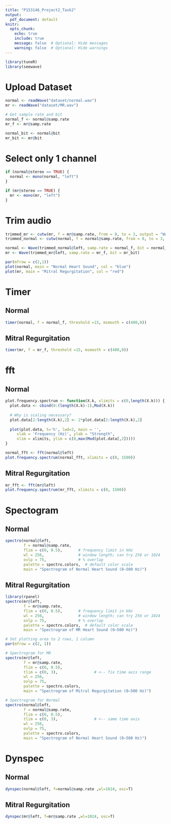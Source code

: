 ```yaml
---
title: "P153146_Project2_Task2"
output:
  pdf_document: default
knitr:
  opts_chunk: 
    echo: true
    include: true
    message: false  # Optional: Hide messages
    warning: false  # Optional: Hide warnings
---
```


```r
library(tuneR)
library(seewave)
```


# Upload Dataset
```r
normal <- readWave("dataset/normal.wav")
mr <- readWave("dataset/MR.wav")

# Get sample rate and bit
normal_f <- normal@samp.rate
mr_f <- mr@samp.rate

normal_bit <- normal@bit
mr_bit <- mr@bit
```

# Select only 1 channel
```r
if (normal@stereo == TRUE) {
  normal <- mono(normal, "left")
}

if (mr@stereo == TRUE) {
  mr <- mono(mr, "left")
}
```


# Trim audio
```r
trimmed_mr <- cutw(mr, f = mr@samp.rate, from = 0, to = 3, output = "Wave")
trimmed_normal <- cutw(normal, f = normal@samp.rate, from = 0, to = 3, output = "Wave")

normal <- Wave(trimmed_normal@left, samp.rate = normal_f, bit = normal_bit)
mr <- Wave(trimmed_mr@left, samp.rate = mr_f, bit = mr_bit)
```


```r
par(mfrow = c(2,1))
plot(normal, main = "Normal Heart Sound", col = "blue")
plot(mr, main = "Mitral Regurgitation", col = "red")
```
# Timer
## Normal
```r
timer(normal, f = normal_f, threshold =15, msmooth = c(400,0))
```
## Mitral Regurgitation
```r
timer(mr, f = mr_f, threshold =15, msmooth = c(400,0))
```


# fft
## Normal
```r
plot.frequency.spectrum <- function(X.k, xlimits = c(0,length(X.k))) {
  plot.data <- cbind(0:(length(X.k)-1),Mod(X.k))
  
  # Why is scaling necessary?
  plot.data[2:length(X.k),2] <- 2*plot.data[2:length(X.k),2]
  
  plot(plot.data, t='h', lwd=2, main = '',
     xlab = 'Frequency (Hz)', ylab = "Strength",
     xlim = xlimits, ylim = c(0,max(Mod(plot.data[,2]))))
}

```

```r
normal_fft <- fft(normal@left)
plot.frequency.spectrum(normal_fft, xlimits = c(0, 1500))
```

## Mitral Regurgitation
```r
mr_fft <- fft(mr@left)
plot.frequency.spectrum(mr_fft, xlimits = c(0, 1500))
```

# Spectogram
## Normal
```r
spectro(normal@left,
        f = normal@samp.rate,
        flim = c(0, 0.5),       # frequency limit in kHz
        wl = 256,               # window length; can try 256 or 1024
        ovlp = 75,              # % overlap
        palette = spectro.colors,  # default color scale
        main = "Spectrogram of Normal Heart Sound (0–500 Hz)")
```

## Mitral Regurgitation
```r
library(rpanel)
spectro(mr@left,
        f = mr@samp.rate,
        flim = c(0, 0.5),       # frequency limit in kHz
        wl = 256,               # window length; can try 256 or 1024
        ovlp = 75,              # % overlap
        palette = spectro.colors,  # default color scale
        main = "Spectrogram of MR Heart Sound (0–500 Hz)")
```
```r
# Set plotting area to 2 rows, 1 column
par(mfrow = c(2, 1))

# Spectrogram for MR
spectro(mr@left,
        f = mr@samp.rate,
        flim = c(0, 0.5),
        tlim = c(0, 3),                # <-- fix time axis range
        wl = 256,
        ovlp = 75,
        palette = spectro.colors,
        main = "Spectrogram of Mitral Regurgitation (0–500 Hz)")

# Spectrogram for Normal
spectro(normal@left,
        f = normal@samp.rate,
        flim = c(0, 0.5),
        tlim = c(0, 3),                # <-- same time axis
        wl = 256,
        ovlp = 75,
        palette = spectro.colors,
        main = "Spectrogram of Normal Heart Sound (0–500 Hz)")
```
# Dynspec

## Normal
```r
dynspec(normal@left, f=normal@samp.rate ,wl=1024, osc=T)
```

## Mitral Regurgitation
```r
dynspec(mr@left, f=mr@samp.rate ,wl=1024, osc=T)
```

